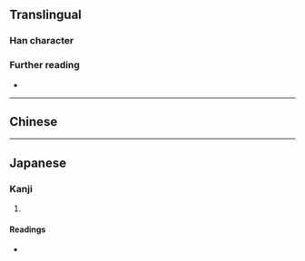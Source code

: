 {{character info}}
==Translingual==

===Han character===
{{Han char|rn=39|rad=子|as=04|sn=7|four=|canj=NDP|ids=⿱子心}}

===Further reading===
* {{Han ref|kx=0278.151|dkj=06959|hdz=21012.070|uh=5B5E|ud=23390}}

----

==Chinese==
{{zh-see|信|v}}

----

==Japanese==

===Kanji===
{{ja-kanji|grade=|rs=子04}}

# {{rfdef|ja|sort=子04}}

====Readings====
* {{ja-readings|on=しん|kun=}}